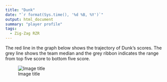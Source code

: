 ```yaml
---
title: "Dunk"
date: "`r format(Sys.time(), '%d %B, %Y')`"
output: html_document
summary: "player profile"
tags:
  - Zig-Zag RZR
---
```


The red line in the graph below shows the trajectory of Dunk's scores. The grey line shows the team median and the grey ribbon indicates the range from top five score to bottom five score.

![Image title](Dunk.jpg)
